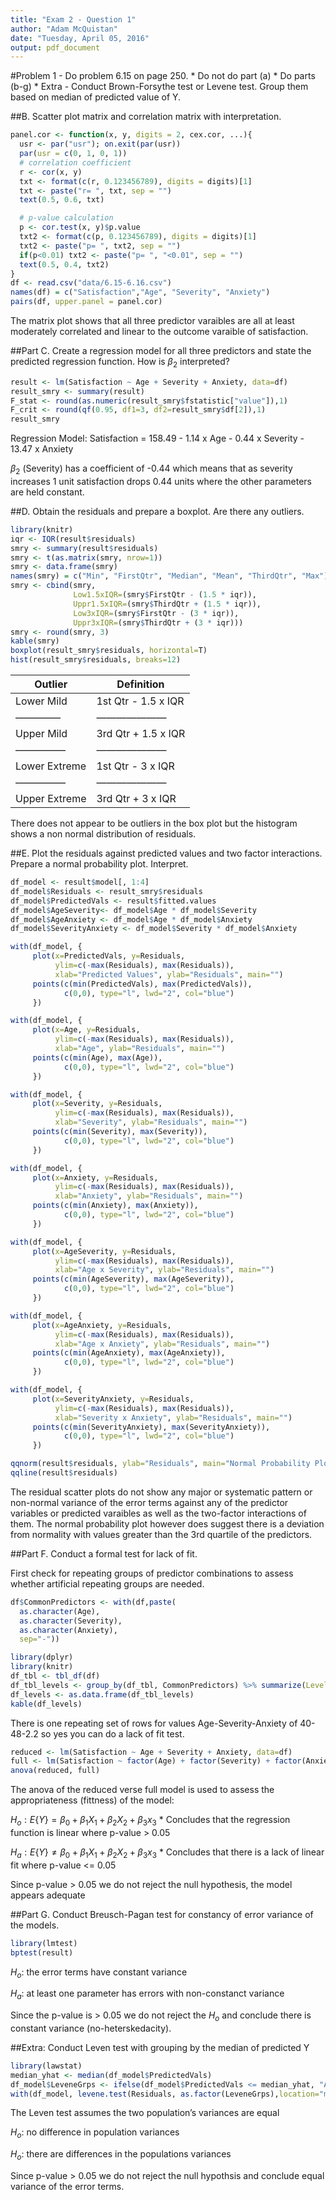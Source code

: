 ```yaml
---
title: "Exam 2 - Question 1"
author: "Adam McQuistan"
date: "Tuesday, April 05, 2016"
output: pdf_document
---
```



#Problem 1 - Do problem 6.15 on page 250.
* Do not do part (a)
* Do parts (b-g)
* Extra - Conduct Brown-Forsythe test or Levene test.  Group them based on median of predicted value of Y.

##B. Scatter plot matrix and correlation matrix with interpretation. 

```r
panel.cor <- function(x, y, digits = 2, cex.cor, ...){
  usr <- par("usr"); on.exit(par(usr))
  par(usr = c(0, 1, 0, 1))
  # correlation coefficient
  r <- cor(x, y)
  txt <- format(c(r, 0.123456789), digits = digits)[1]
  txt <- paste("r= ", txt, sep = "")
  text(0.5, 0.6, txt)

  # p-value calculation
  p <- cor.test(x, y)$p.value
  txt2 <- format(c(p, 0.123456789), digits = digits)[1]
  txt2 <- paste("p= ", txt2, sep = "")
  if(p<0.01) txt2 <- paste("p= ", "<0.01", sep = "")
  text(0.5, 0.4, txt2)
}
df <- read.csv("data/6.15-6.16.csv")
names(df) = c("Satisfaction","Age", "Severity", "Anxiety")
pairs(df, upper.panel = panel.cor)
```

The matrix plot shows that all three predictor varaibles are all at least moderately correlated and linear to the outcome varaible of satisfaction.  


##Part C. Create a regression model for all three predictors and state the predicted regression function. How is $\beta_2$ interpreted?

```r
result <- lm(Satisfaction ~ Age + Severity + Anxiety, data=df)
result_smry <- summary(result)
F_stat <- round(as.numeric(result_smry$fstatistic["value"]),1)
F_crit <- round(qf(0.95, df1=3, df2=result_smry$df[2]),1)
result_smry
```

Regression Model: Satisfaction = 158.49 - 1.14 x Age - 0.44 x Severity - 13.47 x Anxiety 

$\beta_2$ (Severity) has a coefficient of -0.44 which means that as severity increases 1 unit satisfaction drops 0.44 units where the other parameters are held constant.


##D. Obtain the residuals and prepare a boxplot.  Are there any outliers.

```r
library(knitr)
iqr <- IQR(result$residuals)
smry <- summary(result$residuals)
smry <- t(as.matrix(smry, nrow=1))
smry <- data.frame(smry)
names(smry) = c("Min", "FirstQtr", "Median", "Mean", "ThirdQtr", "Max")
smry <- cbind(smry, 
              Low1.5xIQR=(smry$FirstQtr - (1.5 * iqr)),
              Uppr1.5xIQR=(smry$ThirdQtr + (1.5 * iqr)),
              Low3xIQR=(smry$FirstQtr - (3 * iqr)),
              Uppr3xIQR=(smry$ThirdQtr + (3 * iqr)))
smry <- round(smry, 3)
kable(smry)
boxplot(result_smry$residuals, horizontal=T)
hist(result_smry$residuals, breaks=12)
```


| Outlier       | Definition          |
|---------------|---------------------|
| Lower Mild    | 1st Qtr - 1.5 x IQR |
| --------------|---------------------|
| Upper Mild    | 3rd Qtr + 1.5 x IQR |
|---------------|---------------------|
| Lower Extreme | 1st Qtr - 3 x IQR   |
|---------------|---------------------|
| Upper Extreme | 3rd Qtr + 3 x IQR   |


There does not appear to be outliers in the box plot but the histogram shows a non normal distribution of residuals.


##E. Plot the residuals against predicted values and two factor interactions.  Prepare a normal probability plot.  Interpret.  


```r
df_model <- result$model[, 1:4]
df_model$Residuals <- result_smry$residuals
df_model$PredictedVals <- result$fitted.values
df_model$AgeSeverity<- df_model$Age * df_model$Severity
df_model$AgeAnxiety <- df_model$Age * df_model$Anxiety
df_model$SeverityAnxiety <- df_model$Severity * df_model$Anxiety
```

```r
with(df_model, {
     plot(x=PredictedVals, y=Residuals,
          ylim=c(-max(Residuals), max(Residuals)),
          xlab="Predicted Values", ylab="Residuals", main="")
     points(c(min(PredictedVals), max(PredictedVals)), 
            c(0,0), type="l", lwd="2", col="blue")
     })
```

```r
with(df_model, {
     plot(x=Age, y=Residuals,
          ylim=c(-max(Residuals), max(Residuals)),
          xlab="Age", ylab="Residuals", main="")
     points(c(min(Age), max(Age)), 
            c(0,0), type="l", lwd="2", col="blue")
     })
```

```r
with(df_model, {
     plot(x=Severity, y=Residuals,
          ylim=c(-max(Residuals), max(Residuals)),
          xlab="Severity", ylab="Residuals", main="")
     points(c(min(Severity), max(Severity)), 
            c(0,0), type="l", lwd="2", col="blue")
     })
```


```r
with(df_model, {
     plot(x=Anxiety, y=Residuals,
          ylim=c(-max(Residuals), max(Residuals)),
          xlab="Anxiety", ylab="Residuals", main="")
     points(c(min(Anxiety), max(Anxiety)), 
            c(0,0), type="l", lwd="2", col="blue")
     })
```


```r
with(df_model, {
     plot(x=AgeSeverity, y=Residuals,
          ylim=c(-max(Residuals), max(Residuals)),
          xlab="Age x Severity", ylab="Residuals", main="")
     points(c(min(AgeSeverity), max(AgeSeverity)), 
            c(0,0), type="l", lwd="2", col="blue")
     })
```


```r
with(df_model, {
     plot(x=AgeAnxiety, y=Residuals,
          ylim=c(-max(Residuals), max(Residuals)),
          xlab="Age x Anxiety", ylab="Residuals", main="")
     points(c(min(AgeAnxiety), max(AgeAnxiety)), 
            c(0,0), type="l", lwd="2", col="blue")
     })
```

```r
with(df_model, {
     plot(x=SeverityAnxiety, y=Residuals,
          ylim=c(-max(Residuals), max(Residuals)),
          xlab="Severity x Anxiety", ylab="Residuals", main="")
     points(c(min(SeverityAnxiety), max(SeverityAnxiety)), 
            c(0,0), type="l", lwd="2", col="blue")
     })
```

```r
qqnorm(result$residuals, ylab="Residuals", main="Normal Probability Plot")
qqline(result$residuals)
```


The residual scatter plots do not show any major or systematic pattern or non-normal variance of the error terms against any of the predictor variables or predicted varaibles as well as the two-factor interactions of them.  The normal probability plot however does suggest there is a deviation from normality with values greater than the 3rd quartile of the predictors. 

##Part F. Conduct a formal test for lack of fit.  

First check for repeating groups of predictor combinations to assess whether artificial repeating groups are needed.  

```r
df$CommonPredictors <- with(df,paste(
  as.character(Age),
  as.character(Severity),
  as.character(Anxiety),
  sep="-"))

library(dplyr)
library(knitr)
df_tbl <- tbl_df(df)
df_tbl_levels <- group_by(df_tbl, CommonPredictors) %>% summarize(LevelRepeats=n()) %>% arrange(LevelRepeats)
df_levels <- as.data.frame(df_tbl_levels)
kable(df_levels)
```


There is one repeating set of rows for values Age-Severity-Anxiety of 40-48-2.2 so yes you can do a lack of fit test.  

```r
reduced <- lm(Satisfaction ~ Age + Severity + Anxiety, data=df)
full <- lm(Satisfaction ~ factor(Age) + factor(Severity) + factor(Anxiety), data=df)
anova(reduced, full)
```

The anova of the reduced verse full model is used to assess the appropriateness (fittness) of the model:

$H_o: E\left \{ Y \right \} = \beta_0 + \beta_1 X_1 + \beta_2 X_2 + \beta_3  x_3$ 
* Concludes that the regression function is linear where p-value > 0.05

$H_a: E\left \{ Y \right \} \neq \beta_0 + \beta_1 X_1  + \beta_2 X_2 + \beta_3  x_3$
* Concludes that there is a lack of linear fit where p-value <= 0.05

Since p-value > 0.05 we do not reject the null hypothesis, the model appears adequate


##Part G. Conduct Breusch-Pagan test for constancy of error variance of the models.  

```r
library(lmtest)
bptest(result)
```


$H_o$: the error terms have constant variance

$H_a$: at least one parameter has errors with non-constanct variance

Since the p-value is > 0.05 we do not reject the $H_o$ and conclude there is constant variance (no-heterskedacity).


##Extra: Conduct Leven test with grouping by the median of predicted Y

```r
library(lawstat)
median_yhat <- median(df_model$PredictedVals)
df_model$LeveneGrps <- ifelse(df_model$PredictedVals <= median_yhat, "A","B")
with(df_model, levene.test(Residuals, as.factor(LeveneGrps),location="mean"))
```

The Leven test assumes the two population's variances are equal

$H_o$: no difference in population variances

$H_o$: there are differences in the populations variances

Since p-value > 0.05 we do not reject the null hypothsis and conclude equal variance of the error terms.


